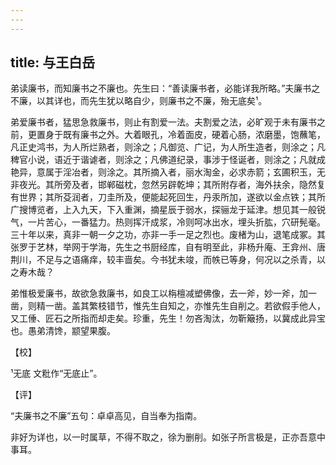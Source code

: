 ```yaml
---
---
---
```

title: 与王白岳
---







弟读廉书，而知廉书之不廉也。先生曰：“善读廉书者，必能详我所略。”夫廉书之不廉，以其详也，而先生犹以略自少，则廉书之不廉，殆无底矣¹。

弟爱廉书者，猛思急救廉书，则止有割爱一法。夫割爱之法，必旷观于未有廉书之前，更置身于既有廉书之外。大着眼孔，冷着面皮，硬着心肠，浓磨墨，饱蘸笔，凡正史鸿书，为人所烂熟者，则涂之；凡御览、广记，为人所生造者，则涂之；凡稗官小说，语近于谐谑者，则涂之；凡佛道纪录，事涉于怪诞者，则涂之；凡就成艳异，意属于淫冶者，则涂之。其所摘入者，丽水淘金，必求赤箭；玄圃积玉，无非夜光。其所旁及者，邯郸磁枕，忽然另辟乾坤；其所附存者，海外扶余，隐然复有世界；其所芟润者，刀圭所及，便能起死回生，丹汞所加，遂欲以金点铁；其所广搜博览者，上入九天，下入重渊，摘星辰于弱水，探骊龙于延津。想见其一般锐气，一片苦心，一番猛力。热则挥汗成浆，冷则呵冰出水，埋头折肱，穴研髡毫。三十年以来，真非一朝一夕之功，亦非一手一足之烈也。废楮为山，退笔成冢。其张罗于艺林，举网于学海，先生之书厨经库，自有明至此，非杨升庵、王弇州、唐荆川，不足与之语痛痒，较丰啬矣。今书犹未竣，而帙已等身，何况以之杀青，以之寿木哉？

弟惟极爱廉书，故欲急救廉书，如良工以栴檀减塑佛像，去一斧，妙一斧，加一凿，则精一凿。盖其繁枝错节，惟先生自知之，亦惟先生自削之。若欲假手他人，又工倕、匠石之所指而却走矣。珍重，先生！勿吝淘汰，勿靳簸扬，以冀成此异宝也。愚弟清馋，颛望果腹。

【校】

¹无底 文粃作“无底止”。

【评】

“夫廉书之不廉”五句：卓卓高见，自当奉为指南。

非好为详也，以一时属草，不得不取之，徐为删削。如张子所言极是，正亦吾意中事耳。